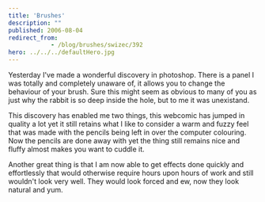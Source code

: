 ```yaml
---
title: 'Brushes'
description: ""
published: 2006-08-04
redirect_from: 
            - /blog/brushes/swizec/392
hero: ../../../defaultHero.jpg
---
```


Yesterday I've made a wonderful discovery in photoshop. There is a panel I was totally and completely unaware of, it allows you to change the behaviour of your brush. Sure this might seem as obvious to many of you as just why the rabbit is so deep inside the hole, but to me it was unexistand.

This discovery has enabled me two things, this webcomic has jumped in quality a lot yet it still retains what I like to consider a warm and fuzzy feel that was made with the pencils being left in over the computer colouring. Now the pencils are done away with yet the thing still remains nice and fluffy almost makes you want to cuddle it.

Another great thing is that I am now able to get effects done quickly and effortlessly that would otherwise require hours upon hours of work and still wouldn't look very well. They would look forced and ew, now they look natural and yum.
